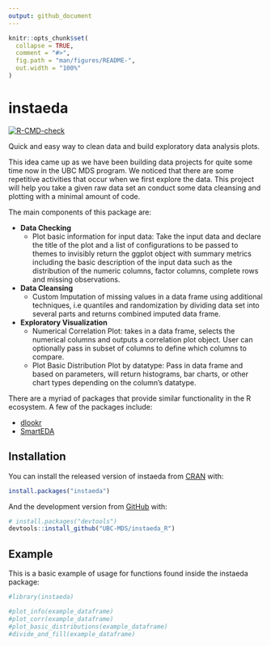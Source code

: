 ```yaml
---
output: github_document
---
```


<!-- README.md is generated from README.Rmd. Please edit that file -->

```r
knitr::opts_chunk$set(
  collapse = TRUE,
  comment = "#>",
  fig.path = "man/figures/README-",
  out.width = "100%"
)
```

# instaeda

<!-- badges: start -->
[![R-CMD-check](https://github.com/UBC-MDS/instaeda_R/workflows/R-CMD-check/badge.svg)](https://github.com/UBC-MDS/instaeda_R/actions)
<!-- badges: end -->

Quick and easy way to clean data and build exploratory data analysis plots.

This idea came up as we have been building data projects for quite some time now in the UBC MDS program. We noticed that there are some repetitive activities that occur when we first explore the data. This project will help you take a given raw data set an conduct some data cleansing and plotting with a minimal amount of code.

The main components of this package are:

- **Data Checking**
  - Plot basic information for input data: Take the input data and declare the title of the plot and a list of configurations to be passed to themes to invisibly return the ggplot object with summary metrics including the basic description of the input data such as the distribution of the numeric columns, factor columns, complete rows and missing observations. 
  
- **Data Cleansing**
  - Custom Imputation of missing values in a data frame using additional techniques, i.e quantiles and randomization by dividing data set into several parts and returns combined imputed data frame.

- **Exploratory Visualization**
  - Numerical Correlation Plot: takes in a data frame, selects the numerical columns and outputs a correlation plot object. User can optionally pass in subset of columns to define which columns to compare.
  - Plot Basic Distribution Plot by datatype: Pass in data frame and based on parameters, will return histograms, bar charts, or other chart types depending on the column's datatype.

There are a myriad of packages that provide similar functionality in the
R ecosystem. A few of the packages include:

  - [dlookr](https://cran.r-project.org/web/packages/dlookr/)
  - [SmartEDA](https://cran.r-project.org/web/packages/SmartEDA/)
  

## Installation

You can install the released version of instaeda from [CRAN](https://CRAN.R-project.org) with:

``` r
install.packages("instaeda")
```

And the development version from [GitHub](https://github.com/) with:

``` r
# install.packages("devtools")
devtools::install_github("UBC-MDS/instaeda_R")
```
## Example

This is a basic example of usage for functions found inside the instaeda package:

```r
#library(instaeda)

#plot_info(example_dataframe)
#plot_corr(example_dataframe)
#plot_basic_distributions(example_dataframe)
#divide_and_fill(example_dataframe)
```


